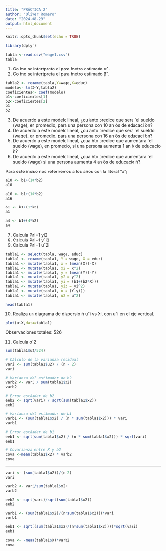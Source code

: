 ```yaml
---
title: "PRÁCTICA 2"
author: "Oliver Romero"
date: "2024-08-29"
output: html_document
---
```


```r
knitr::opts_chunk$set(echo = TRUE)
```

```r
library(dplyr)
```
```r
tabla <-read.csv("wage1.csv")
tabla
```
(1) Co ́mo se intertpreta el para ́metro estimado αˆ.
(2) Co ́mo se intertpreta el para ́metro estimado βˆ.

```r
tabla2 <- rename(tabla,Y=wage,X=educ)
modelo<- lm(X~Y,tabla2)
coeficientes<- coef(modelo)
b1<-coeficientes[1]
b2<-coeficientes[2]
b1
b2
```
(3) De acuerdo a este modelo lineal, ¿cu ́anto predice que sera ́ el sueldo (wage), en promedio, para una persona con 10 an ̃os de educaci ́on?
(4) De acuerdo a este modelo lineal, ¿cu ́anto predice que sera ́ el sueldo (wage), en promedio, para una persona con 16 an ̃os de educaci ́on?
(5) De acuerdo a este modelo lineal, ¿cua ́nto predice que aumentara ́ el sueldo (wage), en promedio, si una persona aumenta 1 an ̃o de educacio ́n?
(6) De acuerdo a este modelo lineal, ¿cua ́nto predice que aumentara ́ el sueldo (wage) si una persona aumenta 4 an ̃os de educacio ́n?


Para este inciso nos referiremos a los años con la literal "a";
```r
a10 <- b1+(10*b2)
a10

a16 <- b1+(16*b2)
a16

a1 <- b1+(1*b2)
a1

a4 <- b1+(4*b2)
a4
```
(7) Calcula Pni=1 yi2
(8) Calcula Pni=1 yˆi2
(9) Calcula Pni=1 uˆ2i

```r
tabla1 <- select(tabla, wage, educ)
tabla1 <- rename(tabla1, Y = wage, X = educ)
tabla1 <- mutate(tabla1, x = (mean(X))-X)
tabla1 <- mutate(tabla1, x2 = x^2)
tabla1 <- mutate(tabla1, y = (mean(Y))-Y)
tabla1 <- mutate(tabla1, y2 = y^2)
tabla1 <- mutate(tabla1, yi = (b1+(b2*X)))
tabla1 <- mutate(tabla1, yi2 = yi^2)
tabla1 <- mutate(tabla1, u = (Y-yi))
tabla1 <- mutate(tabla1, u2 = u^2)

head(tabla1)
```
(10) Realiza un diagrama de dispersio ́n uˆi vs Xi, con uˆi en el eje vertical.


```r
plot(u~X,data=tabla1)

```
Observaciones totales:
526

(11) Calcula σˆ2

```r
sum(tabla1$u2/524)
```



```r
# Cálculo de la varianza residual
vari <- sum(tabla1$u2) / (n - 2)
vari
```

```r
# Varianza del estimador de b2
varb2 <- vari / sum(tabla1$x2)
varb2
```

```r
# Error estándar de b2
eeb2 <- sqrt(vari) / sqrt(sum(tabla1$x2))
eeb2
```
```r
# Varianza del estimador de b1
varb1 <- (sum(tabla1$x2) / (n * sum(tabla1$x2))) * vari
varb1
```

```r
# Error estándar de b1
eeb1 <- sqrt(sum(tabla1$x2) / (n * sum(tabla1$x2))) * sqrt(vari)
eeb1

```
```r
# Covarianza entre X y b2
cova <-mean(tabla1$x2) * varb2
cova
```


___

```r
vari <- (sum(tabla1$u2))/(n-2)
vari

varb2 <- vari/sum(tabla1$x2)
varb2

eeb2 <- sqrt(vari)/sqrt(sum(tabla1$x2))
eeb2

varb1 <- (sum(tabla1$x2)/(n*sum(tabla1$x2)))*vari
varb1

eeb1 <- sqrt((sum(tabla1$x2)/(n*sum(tabla1$x2))))*sqrt(vari)
eeb1

cova <- -mean(tabla1$X)*varb2
cova
```

